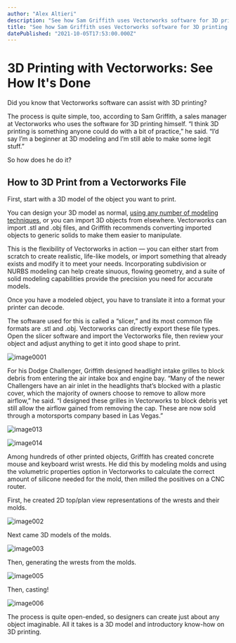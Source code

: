 ```yaml
---
author: "Alex Altieri"
description: "See how Sam Griffith uses Vectorworks software for 3D printing. "
title: "See how Sam Griffith uses Vectorworks software for 3D printing. " 
datePublished: "2021-10-05T17:53:00.000Z"
---
```

# 3D Printing with Vectorworks: See How It's Done

Did you know that Vectorworks software can assist with 3D printing?

The process is quite simple, too, according to Sam Griffith, a sales manager at Vectorworks who uses the software for 3D printing himself. “I think 3D printing is something anyone could do with a bit of practice,” he said. “I’d say I’m a beginner at 3D modeling and I’m still able to make some legit stuff.”

So how does he do it?

## How to 3D Print from a Vectorworks File

First, start with a 3D model of the object you want to print.

You can design your 3D model as normal, [using any number of modeling techniques](https://university.vectorworks.net/course/index.php?mycourses=0&tagfilter%5Bcategory%5D=38&tagfilter%5Btype%5D=0&tagfilter%5Bdifficulty%5D=0&categorysort=default&mycourses=0&search=), or you can import 3D objects from elsewhere. Vectorworks can import .stl and .obj files, and Griffith recommends converting imported objects to generic solids to make them easier to manipulate.

This is the flexibility of Vectorworks in action — you can either start from scratch to create realistic, life-like models, or import something that already exists and modify it to meet your needs. Incorporating subdivision or NURBS modeling can help create sinuous, flowing geometry, and a suite of solid modeling capabilities provide the precision you need for accurate models.

Once you have a modeled object, you have to translate it into a format your printer can decode. 

The software used for this is called a “slicer,” and its most common file formats are .stl and .obj. Vectorworks can directly export these file types. Open the slicer software and import the Vectorworks file, then review your object and adjust anything to get it into good shape to print.

![image0001](https://blog.vectorworks.net/hs-fs/hubfs/Blog%20Images/210519_3D%20Printing/image0001.png?width=1811&name=image0001.png)

For his Dodge Challenger, Griffith designed headlight intake grilles to block debris from entering the air intake box and engine bay. “Many of the newer Challengers have an air inlet in the headlights that’s blocked with a plastic cover, which the majority of owners choose to remove to allow more airflow,” he said. “I designed these grilles in Vectorworks to block debris yet still allow the airflow gained from removing the cap. These are now sold through a motorsports company based in Las Vegas.”

![image013](https://blog.vectorworks.net/hs-fs/hubfs/Blog%20Images/210519_3D%20Printing/image013.png?width=2852&name=image013.png)

![image014](https://blog.vectorworks.net/hs-fs/hubfs/Blog%20Images/210519_3D%20Printing/image014.jpg?width=4096&name=image014.jpg)

Among hundreds of other printed objects, Griffith has created concrete mouse and keyboard wrist wrests. He did this by modeling molds and using the volumetric properties option in Vectorworks to calculate the correct amount of silicone needed for the mold, then milled the positives on a CNC router.

First, he created 2D top/plan view representations of the wrests and their molds.

![image002](https://blog.vectorworks.net/hs-fs/hubfs/Blog%20Images/210519_3D%20Printing/image002.jpg?width=1024&name=image002.jpg)

Next came 3D models of the molds.

![image003](https://blog.vectorworks.net/hs-fs/hubfs/Blog%20Images/210519_3D%20Printing/image003.jpg?width=1506&name=image003.jpg)

Then, generating the wrests from the molds.

![image005](https://blog.vectorworks.net/hs-fs/hubfs/Blog%20Images/210519_3D%20Printing/image005.png?width=2855&name=image005.png)

Then, casting!

![image006](https://blog.vectorworks.net/hs-fs/hubfs/Blog%20Images/210519_3D%20Printing/image006.jpg?width=4032&name=image006.jpg)

The process is quite open-ended, so designers can create just about any object imaginable. All it takes is a 3D model and introductory know-how on 3D printing.

 